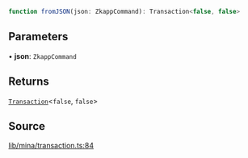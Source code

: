 ```ts
function fromJSON(json: ZkappCommand): Transaction<false, false>
```

## Parameters

• **json**: `ZkappCommand`

## Returns

[`Transaction`](../../../type-aliases/Transaction.mdx)\<`false`, `false`\>

## Source

[lib/mina/transaction.ts:84](https://github.com/o1-labs/o1js/blob/1ed4125b454628ef1e3e4d32dd416718a59702b8/src/lib/mina/transaction.ts#L84)
